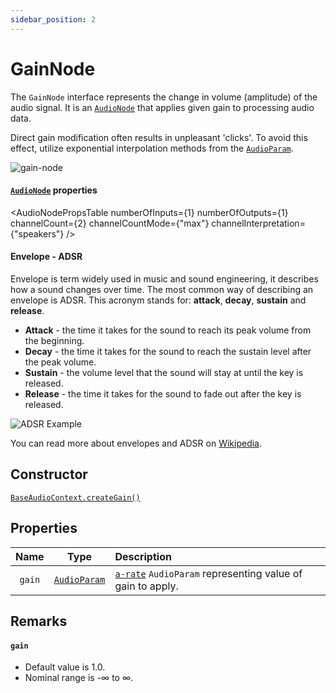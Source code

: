 ```yaml
---
sidebar_position: 2
---
```



# GainNode

The `GainNode` interface represents the change in volume (amplitude) of the audio signal.
It is an [`AudioNode`](/core/audio-node) that applies given gain to processing audio data.

Direct gain modification often results in unpleasant 'clicks'. To avoid this effect, utilize exponential interpolation methods from the [`AudioParam`](/core/audio-param).

![gain-node](/img/gain-node.png)

#### [`AudioNode`](/core/audio-node#read-only-properties) properties

<AudioNodePropsTable numberOfInputs={1} numberOfOutputs={1} channelCount={2} channelCountMode={"max"} channelInterpretation={"speakers"} />

#### Envelope - ADSR

Envelope is term widely used in music and sound engineering, it describes how a sound changes over time.
The most common way of describing an envelope is ADSR. This acronym stands for: **attack**, **decay**, **sustain** and **release**.

- **Attack** - the time it takes for the sound to reach its peak volume from the beginning.
- **Decay** - the time it takes for the sound to reach the sustain level after the peak volume.
- **Sustain** - the volume level that the sound will stay at until the key is released.
- **Release** - the time it takes for the sound to fade out after the key is released.

![ADSR Example](/img/ADSR.svg)

You can read more about envelopes and ADSR on [Wikipedia](<https://en.wikipedia.org/wiki/Envelope_(music)>).

## Constructor

[`BaseAudioContext.createGain()`](/core/base-audio-context#creategain)

## Properties

| Name | Type | Description | |
| :----: | :----: | :-------- | :-: |
| `gain` | [`AudioParam`](/core/audio-param) | [`a-rate`](/core/audio-param#a-rate-vs-k-rate) `AudioParam` representing value of gain to apply. | <ReadOnly />

## Remarks

#### `gain`
- Default value is 1.0.
- Nominal range is -∞ to ∞.
